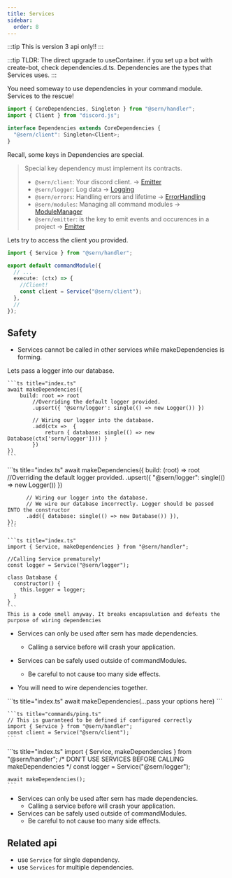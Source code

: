 ```yaml
---
title: Services
sidebar:
  order: 8
---
```


:::tip
This is version 3 api only!!
:::

:::tip
TLDR: The direct upgrade to useContainer. if you set up a bot with create-bot, check dependencies.d.ts.
Dependencies are the types that Services uses.
:::

You need someway to use dependencies in your command module. Services to the rescue!

```ts title="src/dependencies.d.ts"
import { CoreDependencies, Singleton } from "@sern/handler";
import { Client } from "discord.js";

interface Dependencies extends CoreDependencies {
  "@sern/client": Singleton<Client>;
}
```

Recall, some keys in Dependencies are special.

> Special key dependency must implement its contracts.
>
> - `@sern/client`: Your discord client. -> [Emitter](../../api/interfaces/Emitter)
> - `@sern/logger`: Log data -> [Logging](../../api/interfaces/Logging)
> - `@sern/errors`: Handling errors and lifetime -> [ErrorHandling](../../api/interfaces/ErrorHandling)
> - `@sern/modules`: Managing all command modules -> [ModuleManager](../../api/interfaces/ModuleManager)
> - `@sern/emitter`: is the key to emit events and occurences in a project -> [Emitter](../../api/interfaces/Emitter)

Lets try to access the client you provided.

```ts title="src/commands/ping.ts"
import { Service } from "@sern/handler";

export default commandModule({
  // ...
  execute: (ctx) => {
    //Client!
    const client = Service("@sern/client");
  },
  //
});
```


## Safety

- Services cannot be called in other services while makeDependencies is forming.

<Tabs syncKey="good-bad-services">
  <TabItem value="good" label="A good example">
    Lets pass a logger into our database.

    ```ts title="index.ts" 
    await makeDependencies({
        build: root => root
            //Overriding the default logger provided.
            .upsert({ '@sern/logger': single(() => new Logger()) })

            // Wiring our logger into the database.
            .add(ctx =>  {
                return { database: single(() => new Database(ctx['sern/logger']))) }
            })
    })
    ```
  </TabItem>
  <TabItem value="bad" label="Don't do this">
    ```ts title="index.ts"
    await makeDependencies({
      build: (root) =>
        root
          //Overriding the default logger provided.
          .upsert({ "@sern/logger": single(() => new Logger()) })

          // Wiring our logger into the database.
          // We wire our database incorrectly. Logger should be passed INTO the constructor
          .add({ database: single(() => new Database()) }),
    });
    ```
        
    ```ts title="index.ts"
    import { Service, makeDependencies } from "@sern/handler";

    //Calling Service prematurely!
    const logger = Service("@sern/logger");

    class Database {
      constructor() {
        this.logger = logger;
      }
    }
    ```
    This is a code smell anyway. It breaks encapsulation and defeats the purpose of wiring dependencies
  </TabItem>
</Tabs>

- Services can only be used after sern has made dependencies.
  - Calling a service before will crash your application.
- Services can be safely used outside of commandModules.

  - Be careful to not cause too many side effects.

- You will need to wire dependencies together.

<Tabs syncKey="good-bad-services">
  <TabItem value="good" label="A good example">
    ```ts title="index.ts" 
    await makeDependencies(...pass your options here)
    ```

    ```ts title="commands/ping.ts" 
    // This is guaranteed to be defined if configured correctly
    import { Service } from "@sern/handler";
    const client = Service("@sern/client");
    ```
  </TabItem>
  <TabItem value="bad" label="Don't do this">
    ```ts title="index.ts" 
    import { Service, makeDependencies } from "@sern/handler";
    /* DON'T USE SERVICES BEFORE CALLING makeDependencies */
    const logger = Service("@sern/logger");

    await makeDependencies();
    ```
  </TabItem>
</Tabs>

- Services can only be used after sern has made dependencies.
  - Calling a service before will crash your application.
- Services can be safely used outside of commandModules.
  - Be careful to not cause too many side effects.

## Related api

- use `Service` for single dependency.
- use `Services` for multiple dependencies.
